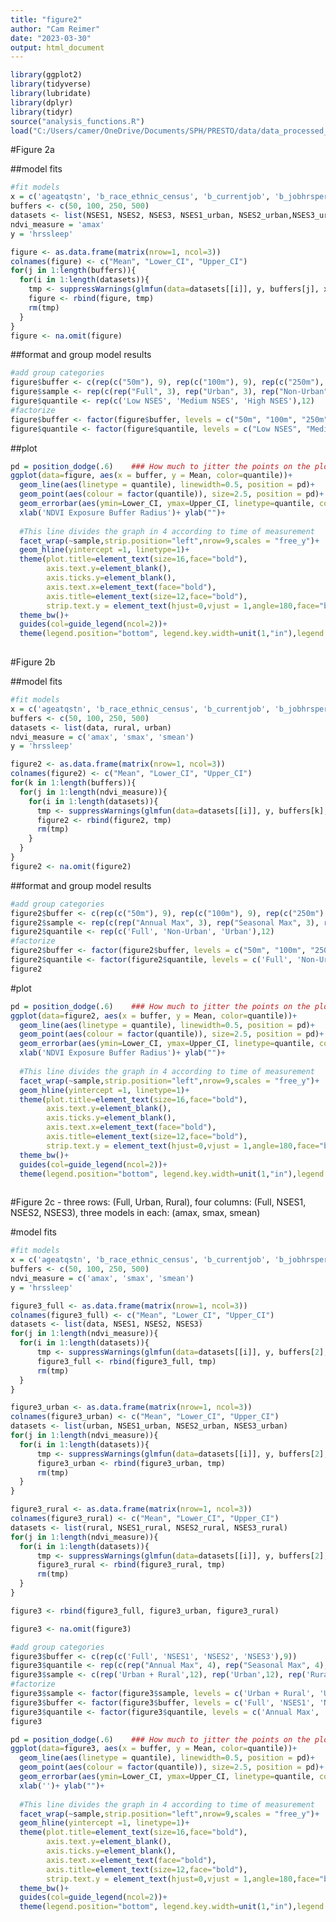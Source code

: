 ```yaml
---
title: "figure2"
author: "Cam Reimer"
date: "2023-03-30"
output: html_document
---
```


```r
library(ggplot2)
library(tidyverse)
library(lubridate)
library(dplyr)
library(tidyr)
source("analysis_functions.R")
load("C:/Users/camer/OneDrive/Documents/SPH/PRESTO/data/data_processed_sleep.RData")
```

#Figure 2a
           
##model fits 
```r
#fit models 
x = c('ageatqstn', 'b_race_ethnic_census', 'b_currentjob', 'b_jobhrsperweek', 'b_educ', 'b_income', 'ct_HHinc', 'ct_lths')
buffers <- c(50, 100, 250, 500)
datasets <- list(NSES1, NSES2, NSES3, NSES1_urban, NSES2_urban,NSES3_urban, NSES1_rural, NSES2_rural, NSES3_rural)
ndvi_measure = 'amax'
y = 'hrssleep'

figure <- as.data.frame(matrix(nrow=1, ncol=3))
colnames(figure) <- c("Mean", "Lower_CI", "Upper_CI")
for(j in 1:length(buffers)){
  for(i in 1:length(datasets)){
    tmp <- suppressWarnings(glmfun(data=datasets[[i]], y, buffers[j], x, ndvi_measure))
    figure <- rbind(figure, tmp)
    rm(tmp)
  }
}
figure <- na.omit(figure)
```

##format and group model results
```r
#add group categories
figure$buffer <- c(rep(c("50m"), 9), rep(c("100m"), 9), rep(c("250m"), 9), rep(c("500m"), 9))
figure$sample <- rep(c(rep("Full", 3), rep("Urban", 3), rep("Non-Urban", 3)),4)
figure$quantile <- rep(c('Low NSES', 'Medium NSES', 'High NSES'),12)
#factorize
figure$buffer <- factor(figure$buffer, levels = c("50m", "100m", "250m", "500m"))
figure$quantile <- factor(figure$quantile, levels = c("Low NSES", "Medium NSES", "High NSES"))
```

##plot
```r
pd = position_dodge(.6)    ### How much to jitter the points on the plot
ggplot(data=figure, aes(x = buffer, y = Mean, color=quantile))+
  geom_line(aes(linetype = quantile), linewidth=0.5, position = pd)+
  geom_point(aes(colour = factor(quantile)), size=2.5, position = pd)+
  geom_errorbar(aes(ymin=Lower_CI, ymax=Upper_CI, linetype=quantile, col=quantile), linewidth=0.8, position = pd)+
  xlab('NDVI Exposure Buffer Radius')+ ylab("")+
  
  #This line divides the graph in 4 according to time of measurement
  facet_wrap(~sample,strip.position="left",nrow=9,scales = "free_y")+
  geom_hline(yintercept =1, linetype=1)+
  theme(plot.title=element_text(size=16,face="bold"),
        axis.text.y=element_blank(),
        axis.ticks.y=element_blank(),
        axis.text.x=element_text(face="bold"),
        axis.title=element_text(size=12,face="bold"),
        strip.text.y = element_text(hjust=0,vjust = 1,angle=180,face="bold"))+
  theme_bw()+
  guides(col=guide_legend(ncol=2))+
  theme(legend.position="bottom", legend.key.width=unit(1,"in"),legend.title = element_blank(),legend.text = element_text(colour="black", size = 11))  
  
```


#Figure 2b

##model fits 
```r
#fit models 
x = c('ageatqstn', 'b_race_ethnic_census', 'b_currentjob', 'b_jobhrsperweek', 'b_educ', 'b_income', 'ct_HHinc', 'ct_lths')
buffers <- c(50, 100, 250, 500)
datasets <- list(data, rural, urban)
ndvi_measure = c('amax', 'smax', 'smean') 
y = 'hrssleep'

figure2 <- as.data.frame(matrix(nrow=1, ncol=3))
colnames(figure2) <- c("Mean", "Lower_CI", "Upper_CI")
for(k in 1:length(buffers)){
  for(j in 1:length(ndvi_measure)){
    for(i in 1:length(datasets)){
      tmp <- suppressWarnings(glmfun(data=datasets[[i]], y, buffers[k], x, ndvi_measure[j]))
      figure2 <- rbind(figure2, tmp)
      rm(tmp)
    }
  }
}
figure2 <- na.omit(figure2)
```

##format and group model results
```r
#add group categories
figure2$buffer <- c(rep(c("50m"), 9), rep(c("100m"), 9), rep(c("250m"), 9), rep(c("500m"), 9))
figure2$sample <- rep(c(rep("Annual Max", 3), rep("Seasonal Max", 3), rep("Seasonal Mean", 3)),4)
figure2$quantile <- rep(c('Full', 'Non-Urban', 'Urban'),12)
#factorize
figure2$buffer <- factor(figure2$buffer, levels = c("50m", "100m", "250m", "500m"))
figure2$quantile <- factor(figure2$quantile, levels = c('Full', 'Non-Urban', 'Urban'))
figure2
```

#plot
```r
pd = position_dodge(.6)    ### How much to jitter the points on the plot
ggplot(data=figure2, aes(x = buffer, y = Mean, color=quantile))+
  geom_line(aes(linetype = quantile), linewidth=0.5, position = pd)+
  geom_point(aes(colour = factor(quantile)), size=2.5, position = pd)+
  geom_errorbar(aes(ymin=Lower_CI, ymax=Upper_CI, linetype=quantile, col=quantile), linewidth=0.8, position = pd)+
  xlab('NDVI Exposure Buffer Radius')+ ylab("")+
  
  #This line divides the graph in 4 according to time of measurement
  facet_wrap(~sample,strip.position="left",nrow=9,scales = "free_y")+
  geom_hline(yintercept =1, linetype=1)+
  theme(plot.title=element_text(size=16,face="bold"),
        axis.text.y=element_blank(),
        axis.ticks.y=element_blank(),
        axis.text.x=element_text(face="bold"),
        axis.title=element_text(size=12,face="bold"),
        strip.text.y = element_text(hjust=0,vjust = 1,angle=180,face="bold"))+
  theme_bw()+
  guides(col=guide_legend(ncol=2))+
  theme(legend.position="bottom", legend.key.width=unit(1,"in"),legend.title = element_blank(),legend.text = element_text(colour="black", size = 11))  
  
```


#Figure 2c - three rows: (Full, Urban, Rural), four columns: (Full, NSES1, NSES2, NSES3), three models in each: (amax, smax, smean)

#model fits 
```r
#fit models 
x = c('ageatqstn', 'b_race_ethnic_census', 'b_currentjob', 'b_jobhrsperweek', 'b_educ', 'b_income', 'ct_HHinc', 'ct_lths')
buffers <- c(50, 100, 250, 500)
ndvi_measure = c('amax', 'smax', 'smean') 
y = 'hrssleep'

figure3_full <- as.data.frame(matrix(nrow=1, ncol=3))
colnames(figure3_full) <- c("Mean", "Lower_CI", "Upper_CI")
datasets <- list(data, NSES1, NSES2, NSES3)
for(j in 1:length(ndvi_measure)){
  for(i in 1:length(datasets)){
      tmp <- suppressWarnings(glmfun(data=datasets[[i]], y, buffers[2], x, ndvi_measure[j]))
      figure3_full <- rbind(figure3_full, tmp)
      rm(tmp)
  }
}

figure3_urban <- as.data.frame(matrix(nrow=1, ncol=3))
colnames(figure3_urban) <- c("Mean", "Lower_CI", "Upper_CI")
datasets <- list(urban, NSES1_urban, NSES2_urban, NSES3_urban)
for(j in 1:length(ndvi_measure)){
  for(i in 1:length(datasets)){
      tmp <- suppressWarnings(glmfun(data=datasets[[i]], y, buffers[2], x, ndvi_measure[j]))
      figure3_urban <- rbind(figure3_urban, tmp)
      rm(tmp)
  }
}

figure3_rural <- as.data.frame(matrix(nrow=1, ncol=3))
colnames(figure3_rural) <- c("Mean", "Lower_CI", "Upper_CI")
datasets <- list(rural, NSES1_rural, NSES2_rural, NSES3_rural)
for(j in 1:length(ndvi_measure)){
  for(i in 1:length(datasets)){
      tmp <- suppressWarnings(glmfun(data=datasets[[i]], y, buffers[2], x, ndvi_measure[j]))
      figure3_rural <- rbind(figure3_rural, tmp)
      rm(tmp)
  }
}

figure3 <- rbind(figure3_full, figure3_urban, figure3_rural)

figure3 <- na.omit(figure3)
```

```r
#add group categories
figure3$buffer <- c(rep(c('Full', 'NSES1', 'NSES2', 'NSES3'),9))
figure3$quantile <- rep(c(rep("Annual Max", 4), rep("Seasonal Max", 4), rep("Seasonal Mean", 4)),3)
figure3$sample <- c(rep('Urban + Rural',12), rep('Urban',12), rep('Rural',12))
#factorize
figure3$sample <- factor(figure3$sample, levels = c('Urban + Rural', 'Urban', 'Rural'))
figure3$buffer <- factor(figure3$buffer, levels = c('Full', 'NSES1', 'NSES2', 'NSES3'))
figure3$quantile <- factor(figure3$quantile, levels = c('Annual Max', 'Seasonal Max', 'Seasonal Mean'))
figure3
```

```r
pd = position_dodge(.6)    ### How much to jitter the points on the plot
ggplot(data=figure3, aes(x = buffer, y = Mean, color=quantile))+
  geom_line(aes(linetype = quantile), linewidth=0.5, position = pd)+
  geom_point(aes(colour = factor(quantile)), size=2.5, position = pd)+
  geom_errorbar(aes(ymin=Lower_CI, ymax=Upper_CI, linetype=quantile, col=quantile), linewidth=0.8, position = pd)+
  xlab('')+ ylab("")+
  
  #This line divides the graph in 4 according to time of measurement
  facet_wrap(~sample,strip.position="left",nrow=9,scales = "free_y")+
  geom_hline(yintercept =1, linetype=1)+
  theme(plot.title=element_text(size=16,face="bold"),
        axis.text.y=element_blank(),
        axis.ticks.y=element_blank(),
        axis.text.x=element_text(face="bold"),
        axis.title=element_text(size=12,face="bold"),
        strip.text.y = element_text(hjust=0,vjust = 1,angle=180,face="bold"))+
  theme_bw()+
  guides(col=guide_legend(ncol=2))+
  theme(legend.position="bottom", legend.key.width=unit(1,"in"),legend.title = element_blank(),legend.text = element_text(colour="black", size = 11))  
  
```
